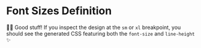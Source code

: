# Font Sizes Definition

<EpicVideo url="https://www.epicweb.dev/workshops/pixel-perfect-figma-to-tailwind/preparing-for-tailwind-v4/transferring-font-size-definition-in-tailwind/solution" />

👨‍💼 Good stuff! If you inspect the design at the `sm` or `xl` breakpoint, you should see the generated CSS featuring both the `font-size` and `line-height` ✨
